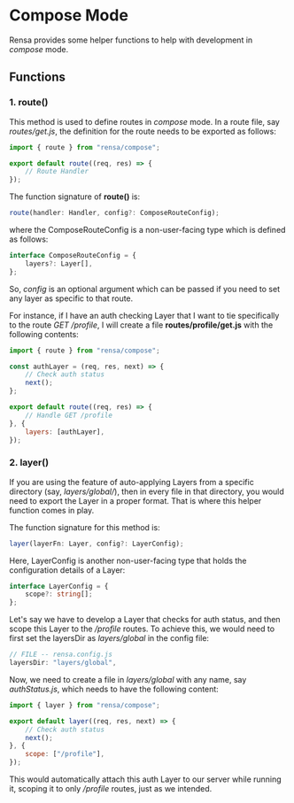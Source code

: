 # Compose Mode
Rensa provides some helper functions to help with development in *compose* mode.

## Functions

### 1. route()

This method is used to define routes in *compose* mode. In a route file, say *routes/get.js*, the definition for the route needs to be exported as follows:
```js
import { route } from "rensa/compose";

export default route((req, res) => {
    // Route Handler
});
```

The function signature of **route()** is:
```ts
route(handler: Handler, config?: ComposeRouteConfig);
```
where the ComposeRouteConfig is a non-user-facing type which is defined as follows:
```ts
interface ComposeRouteConfig = {
    layers?: Layer[],
};
```

So, *config* is an optional argument which can be passed if you need to set any layer as specific to that route.

For instance, if I have an auth checking Layer that I want to tie specifically to the route *GET /profile*, I will create a file **routes/profile/get.js** with the following contents:
```js
import { route } from "rensa/compose";

const authLayer = (req, res, next) => {
    // Check auth status
    next();
};

export default route((req, res) => {
    // Handle GET /profile
}, {
    layers: [authLayer],
});
```

### 2. layer()

If you are using the feature of auto-applying Layers from a specific directory (say, *layers/global/*), then in every file in that directory, you would need to export the Layer in a proper format. That is where this helper function comes in play.

The function signature for this method is:
```ts
layer(layerFn: Layer, config?: LayerConfig);
```

Here, LayerConfig is another non-user-facing type that holds the configuration details of a Layer:
```ts
interface LayerConfig = {
    scope?: string[];
};
```

Let's say we have to develop a Layer that checks for auth status, and then scope this Layer to the */profile* routes. To achieve this, we would need to first set the layersDir as *layers/global* in the config file:
```js
// FILE -- rensa.config.js
layersDir: "layers/global",
```

Now, we need to create a file in *layers/global* with any name, say *authStatus.js*, which needs to have the following content:
```js
import { layer } from "rensa/compose";

export default layer((req, res, next) => {
    // Check auth status
    next();
}, {
    scope: ["/profile"],
});
```

This would automatically attach this auth Layer to our server while running it, scoping it to only */profile* routes, just as we intended.

